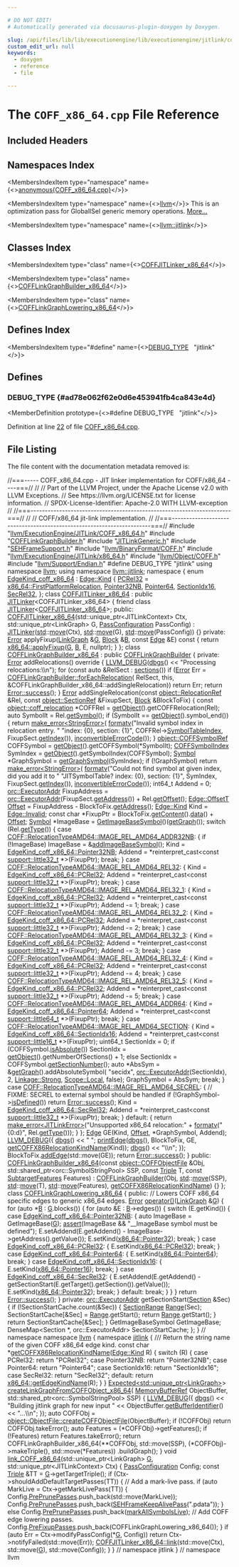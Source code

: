 ```yaml
---

# DO NOT EDIT!
# Automatically generated via docusaurus-plugin-doxygen by Doxygen.

slug: /api/files/lib/lib/executionengine/lib/executionengine/jitlink/coff-x86-64-cpp
custom_edit_url: null
keywords:
  - doxygen
  - reference
  - file

---
```





# The `COFF_x86_64.cpp` File Reference

<DoxygenPage pluginConfig={pluginConfig}>



## Included Headers

<IncludesList>
<IncludesListItem
  filePath="llvm/ExecutionEngine/JITLink/COFF_x86_64.h"
  permalink="/docs/api/files/include/include/llvm/include/llvm/executionengine/include/llvm/executionengine/jitlink/coff-x86-64-h"
  isLocal="true" />
<IncludesListItem
  filePath="COFFLinkGraphBuilder.h"
  permalink="/docs/api/files/lib/lib/executionengine/lib/executionengine/jitlink/cofflinkgraphbuilder-h"
  isLocal="true" />
<IncludesListItem
  filePath="JITLinkGeneric.h"
  permalink="/docs/api/files/lib/lib/executionengine/lib/executionengine/jitlink/jitlinkgeneric-h"
  isLocal="true" />
<IncludesListItem
  filePath="SEHFrameSupport.h"
  permalink="/docs/api/files/lib/lib/executionengine/lib/executionengine/jitlink/sehframesupport-h"
  isLocal="true" />
<IncludesListItem
  filePath="llvm/BinaryFormat/COFF.h"
  permalink="/docs/api/files/include/include/llvm/include/llvm/binaryformat/coff-h"
  isLocal="true" />
<IncludesListItem
  filePath="llvm/ExecutionEngine/JITLink/x86_64.h"
  permalink="/docs/api/files/include/include/llvm/include/llvm/executionengine/include/llvm/executionengine/jitlink/x86-64-h"
  isLocal="true" />
<IncludesListItem
  filePath="llvm/Object/COFF.h"
  permalink="/docs/api/files/include/include/llvm/include/llvm/object/coff-h"
  isLocal="true" />
<IncludesListItem
  filePath="llvm/Support/Endian.h"
  permalink="/docs/api/files/include/include/llvm/include/llvm/support/endian-h"
  isLocal="true" />
</IncludesList>

## Namespaces Index

<MembersIndex>

<MembersIndexItem
  type="namespace"
  name={<><a href="/docs/api/namespaces/anonymous-coff-x86-64-cpp-">anonymous&#123;COFF_x86_64.cpp&#125;</a></>}>
</MembersIndexItem>

<MembersIndexItem
  type="namespace"
  name={<><a href="/docs/api/namespaces/llvm">llvm</a></>}>
This is an optimization pass for GlobalISel generic memory operations. <a href="/docs/api/namespaces/llvm/#details">More...</a>
</MembersIndexItem>

<MembersIndexItem
  type="namespace"
  name={<><a href="/docs/api/namespaces/llvm/jitlink">llvm::jitlink</a></>}>
</MembersIndexItem>

</MembersIndex>

## Classes Index

<MembersIndex>

<MembersIndexItem
  type="class"
  name={<><a href="/docs/api/classes/anonymous-namespace-coff-x86-64-cpp-/coffjitlinker-x86-64">COFFJITLinker_x86_64</a></>}>
</MembersIndexItem>

<MembersIndexItem
  type="class"
  name={<><a href="/docs/api/classes/anonymous-namespace-coff-x86-64-cpp-/cofflinkgraphbuilder-x86-64">COFFLinkGraphBuilder_x86_64</a></>}>
</MembersIndexItem>

<MembersIndexItem
  type="class"
  name={<><a href="/docs/api/classes/anonymous-namespace-coff-x86-64-cpp-/cofflinkgraphlowering-x86-64">COFFLinkGraphLowering_x86_64</a></>}>
</MembersIndexItem>

</MembersIndex>

## Defines Index

<MembersIndex>

<MembersIndexItem
  type="#define"
  name={<><a href="#ad78e062f62e0d6e453941fb4ca843e4d">DEBUG&#95;TYPE</a>&nbsp;&nbsp;&nbsp;&quot;jitlink&quot;</>}>
</MembersIndexItem>

</MembersIndex>


<SectionDefinition>

## Defines

### DEBUG&#95;TYPE {#ad78e062f62e0d6e453941fb4ca843e4d}

<MemberDefinition
  prototype={<>#define DEBUG&#95;TYPE&nbsp;&nbsp;&nbsp;&quot;jitlink&quot;</>}>

Definition at line <a href="#l00022">22</a> of file <a href="/docs/api/files/lib/lib/executionengine/lib/executionengine/jitlink/coff-x86-64-cpp">COFF&#95;x86&#95;64.cpp</a>.
</MemberDefinition>

</SectionDefinition>

## File Listing

The file content with the documentation metadata removed is:

<ProgramListing>

<Link id="l00001" /><CodeLine lineNumber="1" lineLink="/docs/api/classes/anonymous-namespace-coff-x86-64-cpp-/coffjitlinker-x86-64/#a73a0adb0daac945ef603d26da6246c68"><span class="doxyHighlightComment">//===----- COFF&#95;x86&#95;64.cpp - JIT linker implementation for COFF/x86&#95;64 ----===//</span></CodeLine>
<Link id="l00002" /><CodeLine lineNumber="2"><span class="doxyHighlightComment">//</span></CodeLine>
<Link id="l00003" /><CodeLine lineNumber="3"><span class="doxyHighlightComment">// Part of the LLVM Project, under the Apache License v2.0 with LLVM Exceptions.</span></CodeLine>
<Link id="l00004" /><CodeLine lineNumber="4"><span class="doxyHighlightComment">// See https://llvm.org/LICENSE.txt for license information.</span></CodeLine>
<Link id="l00005" /><CodeLine lineNumber="5"><span class="doxyHighlightComment">// SPDX-License-Identifier: Apache-2.0 WITH LLVM-exception</span></CodeLine>
<Link id="l00006" /><CodeLine lineNumber="6"><span class="doxyHighlightComment">//</span></CodeLine>
<Link id="l00007" /><CodeLine lineNumber="7"><span class="doxyHighlightComment">//===----------------------------------------------------------------------===//</span></CodeLine>
<Link id="l00008" /><CodeLine lineNumber="8"><span class="doxyHighlightComment">//</span></CodeLine>
<Link id="l00009" /><CodeLine lineNumber="9"><span class="doxyHighlightComment">// COFF/x86&#95;64 jit-link implementation.</span></CodeLine>
<Link id="l00010" /><CodeLine lineNumber="10"><span class="doxyHighlightComment">//</span></CodeLine>
<Link id="l00011" /><CodeLine lineNumber="11"><span class="doxyHighlightComment">//===----------------------------------------------------------------------===//</span></CodeLine>
<Link id="l00012" /><CodeLine lineNumber="12"></CodeLine>
<Link id="l00013" /><CodeLine lineNumber="13"><span class="doxyHighlightPreprocessor">#include &quot;<a href="/docs/api/files/include/include/llvm/include/llvm/executionengine/include/llvm/executionengine/jitlink/coff-x86-64-h">llvm/ExecutionEngine/JITLink/COFF&#95;x86&#95;64.h</a>&quot;</span></CodeLine>
<Link id="l00014" /><CodeLine lineNumber="14"><span class="doxyHighlightPreprocessor">#include &quot;<a href="/docs/api/files/lib/lib/executionengine/lib/executionengine/jitlink/cofflinkgraphbuilder-h">COFFLinkGraphBuilder.h</a>&quot;</span></CodeLine>
<Link id="l00015" /><CodeLine lineNumber="15"><span class="doxyHighlightPreprocessor">#include &quot;<a href="/docs/api/files/lib/lib/executionengine/lib/executionengine/jitlink/jitlinkgeneric-h">JITLinkGeneric.h</a>&quot;</span></CodeLine>
<Link id="l00016" /><CodeLine lineNumber="16"><span class="doxyHighlightPreprocessor">#include &quot;<a href="/docs/api/files/lib/lib/executionengine/lib/executionengine/jitlink/sehframesupport-h">SEHFrameSupport.h</a>&quot;</span></CodeLine>
<Link id="l00017" /><CodeLine lineNumber="17"><span class="doxyHighlightPreprocessor">#include &quot;<a href="/docs/api/files/include/include/llvm/include/llvm/binaryformat/coff-h">llvm/BinaryFormat/COFF.h</a>&quot;</span></CodeLine>
<Link id="l00018" /><CodeLine lineNumber="18"><span class="doxyHighlightPreprocessor">#include &quot;<a href="/docs/api/files/include/include/llvm/include/llvm/executionengine/include/llvm/executionengine/jitlink/x86-64-h">llvm/ExecutionEngine/JITLink/x86&#95;64.h</a>&quot;</span></CodeLine>
<Link id="l00019" /><CodeLine lineNumber="19"><span class="doxyHighlightPreprocessor">#include &quot;<a href="/docs/api/files/include/include/llvm/include/llvm/object/coff-h">llvm/Object/COFF.h</a>&quot;</span></CodeLine>
<Link id="l00020" /><CodeLine lineNumber="20"><span class="doxyHighlightPreprocessor">#include &quot;<a href="/docs/api/files/include/include/llvm/include/llvm/support/endian-h">llvm/Support/Endian.h</a>&quot;</span></CodeLine>
<Link id="l00021" /><CodeLine lineNumber="21"></CodeLine>
<Link id="l00022" /><CodeLine lineNumber="22" lineLink="#ad78e062f62e0d6e453941fb4ca843e4d"><span class="doxyHighlightPreprocessor">#define DEBUG&#95;TYPE &quot;jitlink&quot;</span></CodeLine>
<Link id="l00023" /><CodeLine lineNumber="23"></CodeLine>
<Link id="l00024" /><CodeLine lineNumber="24"><span class="doxyHighlightKeyword">using namespace </span><span class="doxyHighlight"><a href="/docs/api/namespaces/llvm">llvm</a>;</span></CodeLine>
<Link id="l00025" /><CodeLine lineNumber="25"><span class="doxyHighlightKeyword">using namespace </span><span class="doxyHighlight"><a href="/docs/api/namespaces/llvm/jitlink">llvm::jitlink</a>;</span></CodeLine>
<Link id="l00026" /><CodeLine lineNumber="26"></CodeLine>
<Link id="l00027" /><CodeLine lineNumber="27" lineLink="/docs/api/namespaces/anonymous-coff-x86-64-cpp-"><span class="doxyHighlightKeyword">namespace </span><span class="doxyHighlight">&#123;</span></CodeLine>
<Link id="l00028" /><CodeLine lineNumber="28"></CodeLine>
<Link id="l00029" /><CodeLine lineNumber="29" lineLink="/docs/api/namespaces/anonymous-coff-x86-64-cpp-/#a016c26c55bffa3e279cdd6186de666ae"><span class="doxyHighlightKeyword">enum</span><span class="doxyHighlight"> <a href="/docs/api/namespaces/anonymous-coff-x86-64-cpp-/#a016c26c55bffa3e279cdd6186de666ae">EdgeKind&#95;coff&#95;x86&#95;64</a> : <a href="/docs/api/classes/llvm/jitlink/edge/#af18145da213e6c4033b368d657e80baa">Edge::Kind</a> &#123;</span></CodeLine>
<Link id="l00030" /><CodeLine lineNumber="30" lineLink="/docs/api/namespaces/anonymous-coff-x86-64-cpp-/#a016c26c55bffa3e279cdd6186de666aeaab29b4db50e2f232e346ac5ec2d16cd1"><span class="doxyHighlight">  <a href="/docs/api/namespaces/anonymous-coff-x86-64-cpp-/#a016c26c55bffa3e279cdd6186de666aeaab29b4db50e2f232e346ac5ec2d16cd1">PCRel32</a> = <a href="/docs/api/namespaces/llvm/jitlink/x86-64/#aebb5822f6bda55afbca20f322d73a2a1add715d49e2474eaf459ccdfa6cc7e9f8">x86&#95;64::FirstPlatformRelocation</a>,</span></CodeLine>
<Link id="l00031" /><CodeLine lineNumber="31" lineLink="/docs/api/namespaces/anonymous-coff-x86-64-cpp-/#a016c26c55bffa3e279cdd6186de666aea5240801095e25e9bcd4110ec9398ef28"><span class="doxyHighlight">  <a href="/docs/api/namespaces/anonymous-coff-x86-64-cpp-/#a016c26c55bffa3e279cdd6186de666aea5240801095e25e9bcd4110ec9398ef28">Pointer32NB</a>,</span></CodeLine>
<Link id="l00032" /><CodeLine lineNumber="32" lineLink="/docs/api/namespaces/anonymous-coff-x86-64-cpp-/#a016c26c55bffa3e279cdd6186de666aea201433a0059c2d563b95c13b80825fd1"><span class="doxyHighlight">  <a href="/docs/api/namespaces/anonymous-coff-x86-64-cpp-/#a016c26c55bffa3e279cdd6186de666aea201433a0059c2d563b95c13b80825fd1">Pointer64</a>,</span></CodeLine>
<Link id="l00033" /><CodeLine lineNumber="33" lineLink="/docs/api/namespaces/anonymous-coff-x86-64-cpp-/#a016c26c55bffa3e279cdd6186de666aea09a39ab6dbcb675da9cd177c7aa400cf"><span class="doxyHighlight">  <a href="/docs/api/namespaces/anonymous-coff-x86-64-cpp-/#a016c26c55bffa3e279cdd6186de666aea09a39ab6dbcb675da9cd177c7aa400cf">SectionIdx16</a>,</span></CodeLine>
<Link id="l00034" /><CodeLine lineNumber="34" lineLink="/docs/api/namespaces/anonymous-coff-x86-64-cpp-/#a016c26c55bffa3e279cdd6186de666aea336ad9a10983e848ad5fdd665a267b3b"><span class="doxyHighlight">  <a href="/docs/api/namespaces/anonymous-coff-x86-64-cpp-/#a016c26c55bffa3e279cdd6186de666aea336ad9a10983e848ad5fdd665a267b3b">SecRel32</a>,</span></CodeLine>
<Link id="l00035" /><CodeLine lineNumber="35"><span class="doxyHighlight">&#125;;</span></CodeLine>
<Link id="l00036" /><CodeLine lineNumber="36"></CodeLine>
<Link id="l00037" /><CodeLine lineNumber="37" lineLink="/docs/api/classes/anonymous-namespace-coff-x86-64-cpp-/coffjitlinker-x86-64"><span class="doxyHighlightKeyword">class </span><span class="doxyHighlight"><a href="/docs/api/classes/anonymous-namespace-coff-x86-64-cpp-/coffjitlinker-x86-64/#a071d5ac42263dc163534391f79d68093">COFFJITLinker&#95;x86&#95;64</a> : </span><span class="doxyHighlightKeyword">public</span><span class="doxyHighlight"> <a href="/docs/api/classes/llvm/jitlink/jitlinker">JITLinker</a>&lt;COFFJITLinker&#95;x86&#95;64&gt; &#123;</span></CodeLine>
<Link id="l00038" /><CodeLine lineNumber="38"><span class="doxyHighlight">  </span><span class="doxyHighlightKeyword">friend</span><span class="doxyHighlight"> </span><span class="doxyHighlightKeyword">class </span><span class="doxyHighlight"><a href="/docs/api/classes/llvm/jitlink/jitlinker">JITLinker</a>&lt;<a href="/docs/api/classes/anonymous-namespace-coff-x86-64-cpp-/coffjitlinker-x86-64/#a071d5ac42263dc163534391f79d68093">COFFJITLinker&#95;x86&#95;64</a>&gt;;</span></CodeLine>
<Link id="l00039" /><CodeLine lineNumber="39"></CodeLine>
<Link id="l00040" /><CodeLine lineNumber="40"><span class="doxyHighlightKeyword">public</span><span class="doxyHighlight">:</span></CodeLine>
<Link id="l00041" /><CodeLine lineNumber="41" lineLink="/docs/api/classes/anonymous-namespace-coff-x86-64-cpp-/coffjitlinker-x86-64/#a071d5ac42263dc163534391f79d68093"><span class="doxyHighlight">  <a href="/docs/api/classes/anonymous-namespace-coff-x86-64-cpp-/coffjitlinker-x86-64/#a071d5ac42263dc163534391f79d68093">COFFJITLinker&#95;x86&#95;64</a>(std::unique&#95;ptr&lt;JITLinkContext&gt; Ctx,</span></CodeLine>
<Link id="l00042" /><CodeLine lineNumber="42"><span class="doxyHighlight">                       std::unique&#95;ptr&lt;LinkGraph&gt; G,</span></CodeLine>
<Link id="l00043" /><CodeLine lineNumber="43"><span class="doxyHighlight">                       <a href="/docs/api/structs/llvm/jitlink/passconfiguration">PassConfiguration</a> PassConfig)</span></CodeLine>
<Link id="l00044" /><CodeLine lineNumber="44"><span class="doxyHighlight">      : <a href="/docs/api/classes/llvm/jitlink/jitlinker">JITLinker</a>(<a href="/docs/api/namespaces/std">std</a>::<a href="/docs/api/namespaces/llvm/#abfc9c7ecf70f66901e439f7c04ef3dbb">move</a>(Ctx), <a href="/docs/api/namespaces/std">std</a>::<a href="/docs/api/namespaces/llvm/#abfc9c7ecf70f66901e439f7c04ef3dbb">move</a>(G), <a href="/docs/api/namespaces/std">std</a>::<a href="/docs/api/namespaces/llvm/#abfc9c7ecf70f66901e439f7c04ef3dbb">move</a>(PassConfig)) &#123;&#125;</span></CodeLine>
<Link id="l00045" /><CodeLine lineNumber="45"></CodeLine>
<Link id="l00046" /><CodeLine lineNumber="46"><span class="doxyHighlightKeyword">private</span><span class="doxyHighlight">:</span></CodeLine>
<Link id="l00047" /><CodeLine lineNumber="47"><span class="doxyHighlight">  <a href="/docs/api/classes/llvm/error">Error</a> applyFixup(<a href="/docs/api/classes/llvm/jitlink/linkgraph">LinkGraph</a> &amp;<a href="/docs/api/files/lib/lib/support/md5-cpp/#ad96b7cf3182ce2ba85e5a7a93b12c441">G</a>, <a href="/docs/api/classes/llvm/jitlink/block">Block</a> &amp;<a href="/docs/api/files/lib/lib/ir/builtingcs-cpp/#ae76959fe811ba090de4cba69ac00f1da">B</a>, </span><span class="doxyHighlightKeyword">const</span><span class="doxyHighlight"> <a href="/docs/api/classes/llvm/jitlink/edge">Edge</a> &amp;E)</span><span class="doxyHighlightKeyword"> const </span><span class="doxyHighlight">&#123;</span></CodeLine>
<Link id="l00048" /><CodeLine lineNumber="48"><span class="doxyHighlight">    </span><span class="doxyHighlightKeywordFlow">return</span><span class="doxyHighlight"> <a href="/docs/api/namespaces/llvm/jitlink/x86-64/#a4640b55f4a0124796c017fc725e87add">x86&#95;64::applyFixup</a>(<a href="/docs/api/files/lib/lib/support/md5-cpp/#ad96b7cf3182ce2ba85e5a7a93b12c441">G</a>, <a href="/docs/api/files/lib/lib/ir/builtingcs-cpp/#ae76959fe811ba090de4cba69ac00f1da">B</a>, E, </span><span class="doxyHighlightKeyword">nullptr</span><span class="doxyHighlight">);</span></CodeLine>
<Link id="l00049" /><CodeLine lineNumber="49"><span class="doxyHighlight">  &#125;</span></CodeLine>
<Link id="l00050" /><CodeLine lineNumber="50"><span class="doxyHighlight">&#125;;</span></CodeLine>
<Link id="l00051" /><CodeLine lineNumber="51"></CodeLine>
<Link id="l00052" /><CodeLine lineNumber="52" lineLink="/docs/api/classes/anonymous-namespace-coff-x86-64-cpp-/cofflinkgraphbuilder-x86-64"><span class="doxyHighlightKeyword">class </span><span class="doxyHighlight"><a href="/docs/api/classes/anonymous-namespace-coff-x86-64-cpp-/cofflinkgraphbuilder-x86-64/#a90c58eb22e11ace30ea79b777d63421a">COFFLinkGraphBuilder&#95;x86&#95;64</a> : </span><span class="doxyHighlightKeyword">public</span><span class="doxyHighlight"> <a href="/docs/api/classes/llvm/jitlink/cofflinkgraphbuilder/#a3c4e6908d0d41cb16745c66539eb86ea">COFFLinkGraphBuilder</a> &#123;</span></CodeLine>
<Link id="l00053" /><CodeLine lineNumber="53"><span class="doxyHighlightKeyword">private</span><span class="doxyHighlight">:</span></CodeLine>
<Link id="l00054" /><CodeLine lineNumber="54"><span class="doxyHighlight">  <a href="/docs/api/classes/llvm/error">Error</a> addRelocations()</span><span class="doxyHighlightKeyword"> override </span><span class="doxyHighlight">&#123;</span></CodeLine>
<Link id="l00055" /><CodeLine lineNumber="55"><span class="doxyHighlight">    <a href="/docs/api/files/include/include/llvm/include/llvm/support/debug-h/#a196897517069dda1bdb549e24468f7d7">LLVM&#95;DEBUG</a>(<a href="/docs/api/namespaces/llvm/#a7c46c742c31be54870e2038048e6b391">dbgs</a>() &lt;&lt; </span><span class="doxyHighlightStringLiteral">&quot;Processing relocations:\\n&quot;</span><span class="doxyHighlight">);</span></CodeLine>
<Link id="l00056" /><CodeLine lineNumber="56"></CodeLine>
<Link id="l00057" /><CodeLine lineNumber="57"><span class="doxyHighlight">    </span><span class="doxyHighlightKeywordFlow">for</span><span class="doxyHighlight"> (</span><span class="doxyHighlightKeyword">const</span><span class="doxyHighlight"> </span><span class="doxyHighlightKeyword">auto</span><span class="doxyHighlight"> &amp;RelSect : <a href="/docs/api/files/lib/lib/codegen/basicblocksections-cpp/#ad9bfff4f6c093ce614da964288d832c9">sections</a>())</span></CodeLine>
<Link id="l00058" /><CodeLine lineNumber="58"><span class="doxyHighlight">      </span><span class="doxyHighlightKeywordFlow">if</span><span class="doxyHighlight"> (<a href="/docs/api/classes/llvm/error">Error</a> Err = <a href="/docs/api/classes/llvm/jitlink/cofflinkgraphbuilder/#a1408ab8cac30c08491c126a28e803a04">COFFLinkGraphBuilder::forEachRelocation</a>(</span></CodeLine>
<Link id="l00059" /><CodeLine lineNumber="59"><span class="doxyHighlight">              RelSect, </span><span class="doxyHighlightKeyword">this</span><span class="doxyHighlight">, &amp;COFFLinkGraphBuilder&#95;x86&#95;64::addSingleRelocation))</span></CodeLine>
<Link id="l00060" /><CodeLine lineNumber="60"><span class="doxyHighlight">        </span><span class="doxyHighlightKeywordFlow">return</span><span class="doxyHighlight"> Err;</span></CodeLine>
<Link id="l00061" /><CodeLine lineNumber="61"></CodeLine>
<Link id="l00062" /><CodeLine lineNumber="62"><span class="doxyHighlight">    </span><span class="doxyHighlightKeywordFlow">return</span><span class="doxyHighlight"> <a href="/docs/api/classes/llvm/error/#a4dfd0813c3d0e0a30439b5a3e9196b59">Error::success</a>();</span></CodeLine>
<Link id="l00063" /><CodeLine lineNumber="63"><span class="doxyHighlight">  &#125;</span></CodeLine>
<Link id="l00064" /><CodeLine lineNumber="64"></CodeLine>
<Link id="l00065" /><CodeLine lineNumber="65"><span class="doxyHighlight">  <a href="/docs/api/classes/llvm/error">Error</a> addSingleRelocation(</span><span class="doxyHighlightKeyword">const</span><span class="doxyHighlight"> <a href="/docs/api/classes/llvm/object/relocationref">object::RelocationRef</a> &amp;Rel,</span></CodeLine>
<Link id="l00066" /><CodeLine lineNumber="66"><span class="doxyHighlight">                            </span><span class="doxyHighlightKeyword">const</span><span class="doxyHighlight"> <a href="/docs/api/classes/llvm/object/sectionref">object::SectionRef</a> &amp;FixupSect,</span></CodeLine>
<Link id="l00067" /><CodeLine lineNumber="67"><span class="doxyHighlight">                            <a href="/docs/api/classes/llvm/jitlink/block">Block</a> &amp;BlockToFix) &#123;</span></CodeLine>
<Link id="l00068" /><CodeLine lineNumber="68"><span class="doxyHighlight">    </span><span class="doxyHighlightKeyword">const</span><span class="doxyHighlight"> <a href="/docs/api/structs/llvm/object/coff-relocation">object::coff&#95;relocation</a> &#42;COFFRel = <a href="/docs/api/files/lib/lib/object/coffobjectfile-cpp/#a270d895418a237eac4aacc08cf0db5b2">getObject</a>().getCOFFRelocation(Rel);</span></CodeLine>
<Link id="l00069" /><CodeLine lineNumber="69"><span class="doxyHighlight">    </span><span class="doxyHighlightKeyword">auto</span><span class="doxyHighlight"> SymbolIt = Rel.<a href="/docs/api/classes/llvm/object/relocationref/#a83bcab1a4f6a9aec56d6a40487f82a5e">getSymbol</a>();</span></CodeLine>
<Link id="l00070" /><CodeLine lineNumber="70"><span class="doxyHighlight">    </span><span class="doxyHighlightKeywordFlow">if</span><span class="doxyHighlight"> (SymbolIt == <a href="/docs/api/files/lib/lib/object/coffobjectfile-cpp/#a270d895418a237eac4aacc08cf0db5b2">getObject</a>().symbol&#95;end()) &#123;</span></CodeLine>
<Link id="l00071" /><CodeLine lineNumber="71"><span class="doxyHighlight">      </span><span class="doxyHighlightKeywordFlow">return</span><span class="doxyHighlight"> <a href="/docs/api/namespaces/llvm/#a9999bd897fc8a1648bd69b36fee2d357">make&#95;error&lt;StringError&gt;</a>(</span></CodeLine>
<Link id="l00072" /><CodeLine lineNumber="72"><span class="doxyHighlight">          <a href="/docs/api/namespaces/llvm/#a653cce37b80c03eebe7a00520a8eabb6">formatv</a>(</span><span class="doxyHighlightStringLiteral">&quot;Invalid symbol index in relocation entry. &quot;</span></CodeLine>
<Link id="l00073" /><CodeLine lineNumber="73"><span class="doxyHighlight">                  </span><span class="doxyHighlightStringLiteral">&quot;index: &#123;0&#125;, section: &#123;1&#125;&quot;</span><span class="doxyHighlight">,</span></CodeLine>
<Link id="l00074" /><CodeLine lineNumber="74"><span class="doxyHighlight">                  COFFRel-&gt;<a href="/docs/api/structs/llvm/object/coff-relocation/#a8800b88b0d9aa71682a507ac494b027e">SymbolTableIndex</a>, FixupSect.<a href="/docs/api/classes/llvm/object/sectionref/#a1683493667fa7e44083fe1258a1dcb10">getIndex</a>()),</span></CodeLine>
<Link id="l00075" /><CodeLine lineNumber="75"><span class="doxyHighlight">          <a href="/docs/api/namespaces/llvm/#a2b43c21951d0948b34bcf7019949032d">inconvertibleErrorCode</a>());</span></CodeLine>
<Link id="l00076" /><CodeLine lineNumber="76"><span class="doxyHighlight">    &#125;</span></CodeLine>
<Link id="l00077" /><CodeLine lineNumber="77"></CodeLine>
<Link id="l00078" /><CodeLine lineNumber="78"><span class="doxyHighlight">    <a href="/docs/api/classes/llvm/object/coffsymbolref">object::COFFSymbolRef</a> COFFSymbol = <a href="/docs/api/files/lib/lib/object/coffobjectfile-cpp/#a270d895418a237eac4aacc08cf0db5b2">getObject</a>().getCOFFSymbol(&#42;SymbolIt);</span></CodeLine>
<Link id="l00079" /><CodeLine lineNumber="79"><span class="doxyHighlight">    <a href="/docs/api/classes/llvm/jitlink/cofflinkgraphbuilder/#a21eda8b856a01125e5d5bb7c226c18e4">COFFSymbolIndex</a> SymIndex = <a href="/docs/api/files/lib/lib/object/coffobjectfile-cpp/#a270d895418a237eac4aacc08cf0db5b2">getObject</a>().getSymbolIndex(COFFSymbol);</span></CodeLine>
<Link id="l00080" /><CodeLine lineNumber="80"></CodeLine>
<Link id="l00081" /><CodeLine lineNumber="81"><span class="doxyHighlight">    <a href="/docs/api/classes/llvm/jitlink/symbol">Symbol</a> &#42;GraphSymbol = <a href="/docs/api/classes/llvm/jitlink/cofflinkgraphbuilder/#a22b714f69883917f69ebfbd93e66dc6d">getGraphSymbol</a>(SymIndex);</span></CodeLine>
<Link id="l00082" /><CodeLine lineNumber="82"><span class="doxyHighlight">    </span><span class="doxyHighlightKeywordFlow">if</span><span class="doxyHighlight"> (!GraphSymbol)</span></CodeLine>
<Link id="l00083" /><CodeLine lineNumber="83"><span class="doxyHighlight">      </span><span class="doxyHighlightKeywordFlow">return</span><span class="doxyHighlight"> <a href="/docs/api/namespaces/llvm/#a9999bd897fc8a1648bd69b36fee2d357">make&#95;error&lt;StringError&gt;</a>(</span></CodeLine>
<Link id="l00084" /><CodeLine lineNumber="84"><span class="doxyHighlight">          <a href="/docs/api/namespaces/llvm/#a653cce37b80c03eebe7a00520a8eabb6">formatv</a>(</span><span class="doxyHighlightStringLiteral">&quot;Could not find symbol at given index, did you add it to &quot;</span></CodeLine>
<Link id="l00085" /><CodeLine lineNumber="85"><span class="doxyHighlight">                  </span><span class="doxyHighlightStringLiteral">&quot;JITSymbolTable? index: &#123;0&#125;, section: &#123;1&#125;&quot;</span><span class="doxyHighlight">,</span></CodeLine>
<Link id="l00086" /><CodeLine lineNumber="86"><span class="doxyHighlight">                  SymIndex, FixupSect.<a href="/docs/api/classes/llvm/object/sectionref/#a1683493667fa7e44083fe1258a1dcb10">getIndex</a>()),</span></CodeLine>
<Link id="l00087" /><CodeLine lineNumber="87"><span class="doxyHighlight">          <a href="/docs/api/namespaces/llvm/#a2b43c21951d0948b34bcf7019949032d">inconvertibleErrorCode</a>());</span></CodeLine>
<Link id="l00088" /><CodeLine lineNumber="88"></CodeLine>
<Link id="l00089" /><CodeLine lineNumber="89"><span class="doxyHighlight">    int64&#95;t Addend = 0;</span></CodeLine>
<Link id="l00090" /><CodeLine lineNumber="90"><span class="doxyHighlight">    <a href="/docs/api/classes/llvm/orc/executoraddr">orc::ExecutorAddr</a> FixupAddress =</span></CodeLine>
<Link id="l00091" /><CodeLine lineNumber="91"><span class="doxyHighlight">        <a href="/docs/api/classes/llvm/orc/executoraddr">orc::ExecutorAddr</a>(FixupSect.<a href="/docs/api/classes/llvm/object/sectionref/#a9a664da9a987e7bb5023e33705509df4">getAddress</a>()) + Rel.<a href="/docs/api/classes/llvm/object/relocationref/#a6aa71653bc8ee52493adf9343d9ac44d">getOffset</a>();</span></CodeLine>
<Link id="l00092" /><CodeLine lineNumber="92"><span class="doxyHighlight">    <a href="/docs/api/classes/llvm/jitlink/edge/#a99b24e01e70f80708a8367e18915a4e5">Edge::OffsetT</a> <a href="/docs/api/namespaces/llvm/#a05f5b9a11bdcc5feba62899f95dcf878a3134224cba2545bc57954d3b072aebb4">Offset</a> = FixupAddress - BlockToFix.<a href="/docs/api/classes/llvm/jitlink/addressable/#a47c2af5c103d659fc139098774dccb04">getAddress</a>();</span></CodeLine>
<Link id="l00093" /><CodeLine lineNumber="93"></CodeLine>
<Link id="l00094" /><CodeLine lineNumber="94"><span class="doxyHighlight">    <a href="/docs/api/classes/llvm/jitlink/edge/#af18145da213e6c4033b368d657e80baa">Edge::Kind</a> Kind = <a href="/docs/api/classes/llvm/jitlink/edge/#aa21629cef4aed37ffc47ef8681c46a99a5ac566a913119de4e29b016756ce6e9f">Edge::Invalid</a>;</span></CodeLine>
<Link id="l00095" /><CodeLine lineNumber="95"><span class="doxyHighlight">    </span><span class="doxyHighlightKeyword">const</span><span class="doxyHighlight"> </span><span class="doxyHighlightKeywordType">char</span><span class="doxyHighlight"> &#42;FixupPtr = BlockToFix.<a href="/docs/api/classes/llvm/jitlink/block/#a4e670b08f3b3affac8a6916a2fc04b23">getContent</a>().<a href="/docs/api/classes/llvm/arrayref/#adb9cab4abca6bf2855c882dcf79fb1cb">data</a>() + <a href="/docs/api/namespaces/llvm/#a05f5b9a11bdcc5feba62899f95dcf878a3134224cba2545bc57954d3b072aebb4">Offset</a>;</span></CodeLine>
<Link id="l00096" /><CodeLine lineNumber="96"><span class="doxyHighlight">    <a href="/docs/api/classes/llvm/jitlink/symbol">Symbol</a> &#42;ImageBase = <a href="/docs/api/classes/llvm/jitlink/getimagebasesymbol">GetImageBaseSymbol</a>()(<a href="/docs/api/classes/llvm/jitlink/cofflinkgraphbuilder/#ac413fa55cc59eb982c976ea0fadc13e7">getGraph</a>());</span></CodeLine>
<Link id="l00097" /><CodeLine lineNumber="97"></CodeLine>
<Link id="l00098" /><CodeLine lineNumber="98"><span class="doxyHighlight">    </span><span class="doxyHighlightKeywordFlow">switch</span><span class="doxyHighlight"> (Rel.<a href="/docs/api/classes/llvm/object/relocationref/#a3a14c842fb698c94611978d94b7cf166">getType</a>()) &#123;</span></CodeLine>
<Link id="l00099" /><CodeLine lineNumber="99"><span class="doxyHighlight">    </span><span class="doxyHighlightKeywordFlow">case</span><span class="doxyHighlight"> <a href="/docs/api/namespaces/llvm/coff/#a7d8b48e10ac507c952d8d53a1ed68125a69bb08ed3be752cf59e3f3c920551467">COFF::RelocationTypeAMD64::IMAGE&#95;REL&#95;AMD64&#95;ADDR32NB</a>: &#123;</span></CodeLine>
<Link id="l00100" /><CodeLine lineNumber="100"><span class="doxyHighlight">      </span><span class="doxyHighlightKeywordFlow">if</span><span class="doxyHighlight"> (!ImageBase)</span></CodeLine>
<Link id="l00101" /><CodeLine lineNumber="101"><span class="doxyHighlight">        ImageBase = &amp;<a href="/docs/api/classes/llvm/jitlink/cofflinkgraphbuilder/#aeab440ede1331d38fac1426b6fdb050e">addImageBaseSymbol</a>();</span></CodeLine>
<Link id="l00102" /><CodeLine lineNumber="102"><span class="doxyHighlight">      Kind = <a href="/docs/api/namespaces/anonymous-coff-x86-64-cpp-/#a016c26c55bffa3e279cdd6186de666aea5240801095e25e9bcd4110ec9398ef28">EdgeKind&#95;coff&#95;x86&#95;64::Pointer32NB</a>;</span></CodeLine>
<Link id="l00103" /><CodeLine lineNumber="103"><span class="doxyHighlight">      Addend = &#42;</span><span class="doxyHighlightKeyword">reinterpret&#95;cast&lt;</span><span class="doxyHighlightKeyword">const </span><span class="doxyHighlight"><a href="/docs/api/namespaces/llvm/support/#a6e7b1b4608b407109ab27d3404c262cf">support::little32&#95;t</a> &#42;</span><span class="doxyHighlightKeyword">&gt;</span><span class="doxyHighlight">(FixupPtr);</span></CodeLine>
<Link id="l00104" /><CodeLine lineNumber="104"><span class="doxyHighlight">      </span><span class="doxyHighlightKeywordFlow">break</span><span class="doxyHighlight">;</span></CodeLine>
<Link id="l00105" /><CodeLine lineNumber="105"><span class="doxyHighlight">    &#125;</span></CodeLine>
<Link id="l00106" /><CodeLine lineNumber="106"><span class="doxyHighlight">    </span><span class="doxyHighlightKeywordFlow">case</span><span class="doxyHighlight"> <a href="/docs/api/namespaces/llvm/coff/#a7d8b48e10ac507c952d8d53a1ed68125a1376dddaf4ade08fe5429571a06c6249">COFF::RelocationTypeAMD64::IMAGE&#95;REL&#95;AMD64&#95;REL32</a>: &#123;</span></CodeLine>
<Link id="l00107" /><CodeLine lineNumber="107"><span class="doxyHighlight">      Kind = <a href="/docs/api/namespaces/anonymous-coff-x86-64-cpp-/#a016c26c55bffa3e279cdd6186de666aeaab29b4db50e2f232e346ac5ec2d16cd1">EdgeKind&#95;coff&#95;x86&#95;64::PCRel32</a>;</span></CodeLine>
<Link id="l00108" /><CodeLine lineNumber="108"><span class="doxyHighlight">      Addend = &#42;</span><span class="doxyHighlightKeyword">reinterpret&#95;cast&lt;</span><span class="doxyHighlightKeyword">const </span><span class="doxyHighlight"><a href="/docs/api/namespaces/llvm/support/#a6e7b1b4608b407109ab27d3404c262cf">support::little32&#95;t</a> &#42;</span><span class="doxyHighlightKeyword">&gt;</span><span class="doxyHighlight">(FixupPtr);</span></CodeLine>
<Link id="l00109" /><CodeLine lineNumber="109"><span class="doxyHighlight">      </span><span class="doxyHighlightKeywordFlow">break</span><span class="doxyHighlight">;</span></CodeLine>
<Link id="l00110" /><CodeLine lineNumber="110"><span class="doxyHighlight">    &#125;</span></CodeLine>
<Link id="l00111" /><CodeLine lineNumber="111"><span class="doxyHighlight">    </span><span class="doxyHighlightKeywordFlow">case</span><span class="doxyHighlight"> <a href="/docs/api/namespaces/llvm/coff/#a7d8b48e10ac507c952d8d53a1ed68125aca1da2d557f44c860c7609839a47a97e">COFF::RelocationTypeAMD64::IMAGE&#95;REL&#95;AMD64&#95;REL32&#95;1</a>: &#123;</span></CodeLine>
<Link id="l00112" /><CodeLine lineNumber="112"><span class="doxyHighlight">      Kind = <a href="/docs/api/namespaces/anonymous-coff-x86-64-cpp-/#a016c26c55bffa3e279cdd6186de666aeaab29b4db50e2f232e346ac5ec2d16cd1">EdgeKind&#95;coff&#95;x86&#95;64::PCRel32</a>;</span></CodeLine>
<Link id="l00113" /><CodeLine lineNumber="113"><span class="doxyHighlight">      Addend = &#42;</span><span class="doxyHighlightKeyword">reinterpret&#95;cast&lt;</span><span class="doxyHighlightKeyword">const </span><span class="doxyHighlight"><a href="/docs/api/namespaces/llvm/support/#a6e7b1b4608b407109ab27d3404c262cf">support::little32&#95;t</a> &#42;</span><span class="doxyHighlightKeyword">&gt;</span><span class="doxyHighlight">(FixupPtr);</span></CodeLine>
<Link id="l00114" /><CodeLine lineNumber="114"><span class="doxyHighlight">      Addend -= 1;</span></CodeLine>
<Link id="l00115" /><CodeLine lineNumber="115"><span class="doxyHighlight">      </span><span class="doxyHighlightKeywordFlow">break</span><span class="doxyHighlight">;</span></CodeLine>
<Link id="l00116" /><CodeLine lineNumber="116"><span class="doxyHighlight">    &#125;</span></CodeLine>
<Link id="l00117" /><CodeLine lineNumber="117"><span class="doxyHighlight">    </span><span class="doxyHighlightKeywordFlow">case</span><span class="doxyHighlight"> <a href="/docs/api/namespaces/llvm/coff/#a7d8b48e10ac507c952d8d53a1ed68125a9ac180ba8529a9e86a2850d956e5ad12">COFF::RelocationTypeAMD64::IMAGE&#95;REL&#95;AMD64&#95;REL32&#95;2</a>: &#123;</span></CodeLine>
<Link id="l00118" /><CodeLine lineNumber="118"><span class="doxyHighlight">      Kind = <a href="/docs/api/namespaces/anonymous-coff-x86-64-cpp-/#a016c26c55bffa3e279cdd6186de666aeaab29b4db50e2f232e346ac5ec2d16cd1">EdgeKind&#95;coff&#95;x86&#95;64::PCRel32</a>;</span></CodeLine>
<Link id="l00119" /><CodeLine lineNumber="119"><span class="doxyHighlight">      Addend = &#42;</span><span class="doxyHighlightKeyword">reinterpret&#95;cast&lt;</span><span class="doxyHighlightKeyword">const </span><span class="doxyHighlight"><a href="/docs/api/namespaces/llvm/support/#a6e7b1b4608b407109ab27d3404c262cf">support::little32&#95;t</a> &#42;</span><span class="doxyHighlightKeyword">&gt;</span><span class="doxyHighlight">(FixupPtr);</span></CodeLine>
<Link id="l00120" /><CodeLine lineNumber="120"><span class="doxyHighlight">      Addend -= 2;</span></CodeLine>
<Link id="l00121" /><CodeLine lineNumber="121"><span class="doxyHighlight">      </span><span class="doxyHighlightKeywordFlow">break</span><span class="doxyHighlight">;</span></CodeLine>
<Link id="l00122" /><CodeLine lineNumber="122"><span class="doxyHighlight">    &#125;</span></CodeLine>
<Link id="l00123" /><CodeLine lineNumber="123"><span class="doxyHighlight">    </span><span class="doxyHighlightKeywordFlow">case</span><span class="doxyHighlight"> <a href="/docs/api/namespaces/llvm/coff/#a7d8b48e10ac507c952d8d53a1ed68125a671bee06fdca9e90b7216d5e0822ece4">COFF::RelocationTypeAMD64::IMAGE&#95;REL&#95;AMD64&#95;REL32&#95;3</a>: &#123;</span></CodeLine>
<Link id="l00124" /><CodeLine lineNumber="124"><span class="doxyHighlight">      Kind = <a href="/docs/api/namespaces/anonymous-coff-x86-64-cpp-/#a016c26c55bffa3e279cdd6186de666aeaab29b4db50e2f232e346ac5ec2d16cd1">EdgeKind&#95;coff&#95;x86&#95;64::PCRel32</a>;</span></CodeLine>
<Link id="l00125" /><CodeLine lineNumber="125"><span class="doxyHighlight">      Addend = &#42;</span><span class="doxyHighlightKeyword">reinterpret&#95;cast&lt;</span><span class="doxyHighlightKeyword">const </span><span class="doxyHighlight"><a href="/docs/api/namespaces/llvm/support/#a6e7b1b4608b407109ab27d3404c262cf">support::little32&#95;t</a> &#42;</span><span class="doxyHighlightKeyword">&gt;</span><span class="doxyHighlight">(FixupPtr);</span></CodeLine>
<Link id="l00126" /><CodeLine lineNumber="126"><span class="doxyHighlight">      Addend -= 3;</span></CodeLine>
<Link id="l00127" /><CodeLine lineNumber="127"><span class="doxyHighlight">      </span><span class="doxyHighlightKeywordFlow">break</span><span class="doxyHighlight">;</span></CodeLine>
<Link id="l00128" /><CodeLine lineNumber="128"><span class="doxyHighlight">    &#125;</span></CodeLine>
<Link id="l00129" /><CodeLine lineNumber="129"><span class="doxyHighlight">    </span><span class="doxyHighlightKeywordFlow">case</span><span class="doxyHighlight"> <a href="/docs/api/namespaces/llvm/coff/#a7d8b48e10ac507c952d8d53a1ed68125ae973c60725173244ac866440df4f5d44">COFF::RelocationTypeAMD64::IMAGE&#95;REL&#95;AMD64&#95;REL32&#95;4</a>: &#123;</span></CodeLine>
<Link id="l00130" /><CodeLine lineNumber="130"><span class="doxyHighlight">      Kind = <a href="/docs/api/namespaces/anonymous-coff-x86-64-cpp-/#a016c26c55bffa3e279cdd6186de666aeaab29b4db50e2f232e346ac5ec2d16cd1">EdgeKind&#95;coff&#95;x86&#95;64::PCRel32</a>;</span></CodeLine>
<Link id="l00131" /><CodeLine lineNumber="131"><span class="doxyHighlight">      Addend = &#42;</span><span class="doxyHighlightKeyword">reinterpret&#95;cast&lt;</span><span class="doxyHighlightKeyword">const </span><span class="doxyHighlight"><a href="/docs/api/namespaces/llvm/support/#a6e7b1b4608b407109ab27d3404c262cf">support::little32&#95;t</a> &#42;</span><span class="doxyHighlightKeyword">&gt;</span><span class="doxyHighlight">(FixupPtr);</span></CodeLine>
<Link id="l00132" /><CodeLine lineNumber="132"><span class="doxyHighlight">      Addend -= 4;</span></CodeLine>
<Link id="l00133" /><CodeLine lineNumber="133"><span class="doxyHighlight">      </span><span class="doxyHighlightKeywordFlow">break</span><span class="doxyHighlight">;</span></CodeLine>
<Link id="l00134" /><CodeLine lineNumber="134"><span class="doxyHighlight">    &#125;</span></CodeLine>
<Link id="l00135" /><CodeLine lineNumber="135"><span class="doxyHighlight">    </span><span class="doxyHighlightKeywordFlow">case</span><span class="doxyHighlight"> <a href="/docs/api/namespaces/llvm/coff/#a7d8b48e10ac507c952d8d53a1ed68125a2c2a5b946543d1843470ee2aa510e004">COFF::RelocationTypeAMD64::IMAGE&#95;REL&#95;AMD64&#95;REL32&#95;5</a>: &#123;</span></CodeLine>
<Link id="l00136" /><CodeLine lineNumber="136"><span class="doxyHighlight">      Kind = <a href="/docs/api/namespaces/anonymous-coff-x86-64-cpp-/#a016c26c55bffa3e279cdd6186de666aeaab29b4db50e2f232e346ac5ec2d16cd1">EdgeKind&#95;coff&#95;x86&#95;64::PCRel32</a>;</span></CodeLine>
<Link id="l00137" /><CodeLine lineNumber="137"><span class="doxyHighlight">      Addend = &#42;</span><span class="doxyHighlightKeyword">reinterpret&#95;cast&lt;</span><span class="doxyHighlightKeyword">const </span><span class="doxyHighlight"><a href="/docs/api/namespaces/llvm/support/#a6e7b1b4608b407109ab27d3404c262cf">support::little32&#95;t</a> &#42;</span><span class="doxyHighlightKeyword">&gt;</span><span class="doxyHighlight">(FixupPtr);</span></CodeLine>
<Link id="l00138" /><CodeLine lineNumber="138"><span class="doxyHighlight">      Addend -= 5;</span></CodeLine>
<Link id="l00139" /><CodeLine lineNumber="139"><span class="doxyHighlight">      </span><span class="doxyHighlightKeywordFlow">break</span><span class="doxyHighlight">;</span></CodeLine>
<Link id="l00140" /><CodeLine lineNumber="140"><span class="doxyHighlight">    &#125;</span></CodeLine>
<Link id="l00141" /><CodeLine lineNumber="141"><span class="doxyHighlight">    </span><span class="doxyHighlightKeywordFlow">case</span><span class="doxyHighlight"> <a href="/docs/api/namespaces/llvm/coff/#a7d8b48e10ac507c952d8d53a1ed68125a3519acbba55d10d0496e430296daa1fa">COFF::RelocationTypeAMD64::IMAGE&#95;REL&#95;AMD64&#95;ADDR64</a>: &#123;</span></CodeLine>
<Link id="l00142" /><CodeLine lineNumber="142"><span class="doxyHighlight">      Kind = <a href="/docs/api/namespaces/anonymous-coff-x86-64-cpp-/#a016c26c55bffa3e279cdd6186de666aea201433a0059c2d563b95c13b80825fd1">EdgeKind&#95;coff&#95;x86&#95;64::Pointer64</a>;</span></CodeLine>
<Link id="l00143" /><CodeLine lineNumber="143"><span class="doxyHighlight">      Addend = &#42;</span><span class="doxyHighlightKeyword">reinterpret&#95;cast&lt;</span><span class="doxyHighlightKeyword">const </span><span class="doxyHighlight"><a href="/docs/api/namespaces/llvm/support/#a95435956f92ae947334f9cef3a9e9f21">support::little64&#95;t</a> &#42;</span><span class="doxyHighlightKeyword">&gt;</span><span class="doxyHighlight">(FixupPtr);</span></CodeLine>
<Link id="l00144" /><CodeLine lineNumber="144"><span class="doxyHighlight">      </span><span class="doxyHighlightKeywordFlow">break</span><span class="doxyHighlight">;</span></CodeLine>
<Link id="l00145" /><CodeLine lineNumber="145"><span class="doxyHighlight">    &#125;</span></CodeLine>
<Link id="l00146" /><CodeLine lineNumber="146"><span class="doxyHighlight">    </span><span class="doxyHighlightKeywordFlow">case</span><span class="doxyHighlight"> <a href="/docs/api/namespaces/llvm/coff/#a7d8b48e10ac507c952d8d53a1ed68125a8f9e666d5d3e545df5cb40aa5a8fd08d">COFF::RelocationTypeAMD64::IMAGE&#95;REL&#95;AMD64&#95;SECTION</a>: &#123;</span></CodeLine>
<Link id="l00147" /><CodeLine lineNumber="147"><span class="doxyHighlight">      Kind = <a href="/docs/api/namespaces/anonymous-coff-x86-64-cpp-/#a016c26c55bffa3e279cdd6186de666aea09a39ab6dbcb675da9cd177c7aa400cf">EdgeKind&#95;coff&#95;x86&#95;64::SectionIdx16</a>;</span></CodeLine>
<Link id="l00148" /><CodeLine lineNumber="148"><span class="doxyHighlight">      Addend = &#42;</span><span class="doxyHighlightKeyword">reinterpret&#95;cast&lt;</span><span class="doxyHighlightKeyword">const </span><span class="doxyHighlight"><a href="/docs/api/namespaces/llvm/support/#a09bc58ffb18bfc5ad503ffeb484eb584">support::little16&#95;t</a> &#42;</span><span class="doxyHighlightKeyword">&gt;</span><span class="doxyHighlight">(FixupPtr);</span></CodeLine>
<Link id="l00149" /><CodeLine lineNumber="149"><span class="doxyHighlight">      uint64&#95;t SectionIdx = 0;</span></CodeLine>
<Link id="l00150" /><CodeLine lineNumber="150"><span class="doxyHighlight">      </span><span class="doxyHighlightKeywordFlow">if</span><span class="doxyHighlight"> (COFFSymbol.<a href="/docs/api/classes/llvm/object/coffsymbolref/#a5f36f36481c2f0d5e8944fd514dbe177">isAbsolute</a>())</span></CodeLine>
<Link id="l00151" /><CodeLine lineNumber="151"><span class="doxyHighlight">        SectionIdx = <a href="/docs/api/files/lib/lib/object/coffobjectfile-cpp/#a270d895418a237eac4aacc08cf0db5b2">getObject</a>().getNumberOfSections() + 1;</span></CodeLine>
<Link id="l00152" /><CodeLine lineNumber="152"><span class="doxyHighlight">      </span><span class="doxyHighlightKeywordFlow">else</span></CodeLine>
<Link id="l00153" /><CodeLine lineNumber="153"><span class="doxyHighlight">        SectionIdx = COFFSymbol.<a href="/docs/api/classes/llvm/object/coffsymbolref/#ad70cf7d54eb4ea803070fb903b70f44a">getSectionNumber</a>();</span></CodeLine>
<Link id="l00154" /><CodeLine lineNumber="154"></CodeLine>
<Link id="l00155" /><CodeLine lineNumber="155"><span class="doxyHighlight">      </span><span class="doxyHighlightKeyword">auto</span><span class="doxyHighlight"> &#42;AbsSym = &amp;<a href="/docs/api/classes/llvm/jitlink/cofflinkgraphbuilder/#ac413fa55cc59eb982c976ea0fadc13e7">getGraph</a>().addAbsoluteSymbol(</span></CodeLine>
<Link id="l00156" /><CodeLine lineNumber="156"><span class="doxyHighlight">          </span><span class="doxyHighlightStringLiteral">&quot;secidx&quot;</span><span class="doxyHighlight">, <a href="/docs/api/classes/llvm/orc/executoraddr">orc::ExecutorAddr</a>(SectionIdx), 2, <a href="/docs/api/namespaces/llvm/jitlink/#abee99c9c75d23a0304e5e58e3128a55fac43e0fd449c758dab8f891d8e19eb1a9">Linkage::Strong</a>,</span></CodeLine>
<Link id="l00157" /><CodeLine lineNumber="157"><span class="doxyHighlight">          <a href="/docs/api/namespaces/llvm/jitlink/#adb322dc6826cf005531ccfdf666260fda509820290d57f333403f490dde7316f4">Scope::Local</a>, </span><span class="doxyHighlightKeyword">false</span><span class="doxyHighlight">);</span></CodeLine>
<Link id="l00158" /><CodeLine lineNumber="158"><span class="doxyHighlight">      GraphSymbol = AbsSym;</span></CodeLine>
<Link id="l00159" /><CodeLine lineNumber="159"><span class="doxyHighlight">      </span><span class="doxyHighlightKeywordFlow">break</span><span class="doxyHighlight">;</span></CodeLine>
<Link id="l00160" /><CodeLine lineNumber="160"><span class="doxyHighlight">    &#125;</span></CodeLine>
<Link id="l00161" /><CodeLine lineNumber="161"><span class="doxyHighlight">    </span><span class="doxyHighlightKeywordFlow">case</span><span class="doxyHighlight"> <a href="/docs/api/namespaces/llvm/coff/#a7d8b48e10ac507c952d8d53a1ed68125ae30c886f401334cad8d2449d448fd60d">COFF::RelocationTypeAMD64::IMAGE&#95;REL&#95;AMD64&#95;SECREL</a>: &#123;</span></CodeLine>
<Link id="l00162" /><CodeLine lineNumber="162"><span class="doxyHighlight">      </span><span class="doxyHighlightComment">// FIXME: SECREL to external symbol should be handled</span></CodeLine>
<Link id="l00163" /><CodeLine lineNumber="163"><span class="doxyHighlight">      </span><span class="doxyHighlightKeywordFlow">if</span><span class="doxyHighlight"> (!GraphSymbol-&gt;<a href="/docs/api/classes/llvm/jitlink/symbol/#a43970b0f29022d28a252b08004fd1985">isDefined</a>())</span></CodeLine>
<Link id="l00164" /><CodeLine lineNumber="164"><span class="doxyHighlight">        </span><span class="doxyHighlightKeywordFlow">return</span><span class="doxyHighlight"> <a href="/docs/api/classes/llvm/error/#a4dfd0813c3d0e0a30439b5a3e9196b59">Error::success</a>();</span></CodeLine>
<Link id="l00165" /><CodeLine lineNumber="165"><span class="doxyHighlight">      Kind = <a href="/docs/api/namespaces/anonymous-coff-x86-64-cpp-/#a016c26c55bffa3e279cdd6186de666aea336ad9a10983e848ad5fdd665a267b3b">EdgeKind&#95;coff&#95;x86&#95;64::SecRel32</a>;</span></CodeLine>
<Link id="l00166" /><CodeLine lineNumber="166"><span class="doxyHighlight">      Addend = &#42;</span><span class="doxyHighlightKeyword">reinterpret&#95;cast&lt;</span><span class="doxyHighlightKeyword">const </span><span class="doxyHighlight"><a href="/docs/api/namespaces/llvm/support/#a6e7b1b4608b407109ab27d3404c262cf">support::little32&#95;t</a> &#42;</span><span class="doxyHighlightKeyword">&gt;</span><span class="doxyHighlight">(FixupPtr);</span></CodeLine>
<Link id="l00167" /><CodeLine lineNumber="167"><span class="doxyHighlight">      </span><span class="doxyHighlightKeywordFlow">break</span><span class="doxyHighlight">;</span></CodeLine>
<Link id="l00168" /><CodeLine lineNumber="168"><span class="doxyHighlight">    &#125;</span></CodeLine>
<Link id="l00169" /><CodeLine lineNumber="169"><span class="doxyHighlight">    </span><span class="doxyHighlightKeywordFlow">default</span><span class="doxyHighlight">: &#123;</span></CodeLine>
<Link id="l00170" /><CodeLine lineNumber="170"><span class="doxyHighlight">      </span><span class="doxyHighlightKeywordFlow">return</span><span class="doxyHighlight"> <a href="/docs/api/namespaces/llvm/#a9999bd897fc8a1648bd69b36fee2d357">make&#95;error&lt;JITLinkError&gt;</a>(</span><span class="doxyHighlightStringLiteral">&quot;Unsupported x86&#95;64 relocation:&quot;</span><span class="doxyHighlight"> +</span></CodeLine>
<Link id="l00171" /><CodeLine lineNumber="171"><span class="doxyHighlight">                                      <a href="/docs/api/namespaces/llvm/#a653cce37b80c03eebe7a00520a8eabb6">formatv</a>(</span><span class="doxyHighlightStringLiteral">&quot;&#123;0:d&#125;&quot;</span><span class="doxyHighlight">, Rel.<a href="/docs/api/classes/llvm/object/relocationref/#a3a14c842fb698c94611978d94b7cf166">getType</a>()));</span></CodeLine>
<Link id="l00172" /><CodeLine lineNumber="172"><span class="doxyHighlight">    &#125;</span></CodeLine>
<Link id="l00173" /><CodeLine lineNumber="173"><span class="doxyHighlight">    &#125;;</span></CodeLine>
<Link id="l00174" /><CodeLine lineNumber="174"></CodeLine>
<Link id="l00175" /><CodeLine lineNumber="175"><span class="doxyHighlight">    <a href="/docs/api/classes/llvm/jitlink/edge">Edge</a> GE(Kind, <a href="/docs/api/namespaces/llvm/#a05f5b9a11bdcc5feba62899f95dcf878a3134224cba2545bc57954d3b072aebb4">Offset</a>, &#42;GraphSymbol, Addend);</span></CodeLine>
<Link id="l00176" /><CodeLine lineNumber="176"><span class="doxyHighlight">    <a href="/docs/api/files/include/include/llvm/include/llvm/support/debug-h/#a196897517069dda1bdb549e24468f7d7">LLVM&#95;DEBUG</a>(&#123;</span></CodeLine>
<Link id="l00177" /><CodeLine lineNumber="177"><span class="doxyHighlight">      <a href="/docs/api/namespaces/llvm/#a7c46c742c31be54870e2038048e6b391">dbgs</a>() &lt;&lt; </span><span class="doxyHighlightStringLiteral">&quot;    &quot;</span><span class="doxyHighlight">;</span></CodeLine>
<Link id="l00178" /><CodeLine lineNumber="178"><span class="doxyHighlight">      <a href="/docs/api/namespaces/llvm/jitlink/#ad21474fff99853c3d22abfe6634ee9ed">printEdge</a>(<a href="/docs/api/namespaces/llvm/#a7c46c742c31be54870e2038048e6b391">dbgs</a>(), BlockToFix, GE, <a href="/docs/api/namespaces/llvm/jitlink/#aea6b603e2ebc1d8020432d707a3075df">getCOFFX86RelocationKindName</a>(Kind));</span></CodeLine>
<Link id="l00179" /><CodeLine lineNumber="179"><span class="doxyHighlight">      <a href="/docs/api/namespaces/llvm/#a7c46c742c31be54870e2038048e6b391">dbgs</a>() &lt;&lt; </span><span class="doxyHighlightStringLiteral">&quot;\\n&quot;</span><span class="doxyHighlight">;</span></CodeLine>
<Link id="l00180" /><CodeLine lineNumber="180"><span class="doxyHighlight">    &#125;);</span></CodeLine>
<Link id="l00181" /><CodeLine lineNumber="181"></CodeLine>
<Link id="l00182" /><CodeLine lineNumber="182"><span class="doxyHighlight">    BlockToFix.<a href="/docs/api/classes/llvm/jitlink/block/#a79b0a1f4950543ff5e1ecb66962a3697">addEdge</a>(std::move(GE));</span></CodeLine>
<Link id="l00183" /><CodeLine lineNumber="183"></CodeLine>
<Link id="l00184" /><CodeLine lineNumber="184"><span class="doxyHighlight">    </span><span class="doxyHighlightKeywordFlow">return</span><span class="doxyHighlight"> <a href="/docs/api/classes/llvm/error/#a4dfd0813c3d0e0a30439b5a3e9196b59">Error::success</a>();</span></CodeLine>
<Link id="l00185" /><CodeLine lineNumber="185"><span class="doxyHighlight">  &#125;</span></CodeLine>
<Link id="l00186" /><CodeLine lineNumber="186"></CodeLine>
<Link id="l00187" /><CodeLine lineNumber="187"><span class="doxyHighlightKeyword">public</span><span class="doxyHighlight">:</span></CodeLine>
<Link id="l00188" /><CodeLine lineNumber="188" lineLink="/docs/api/classes/anonymous-namespace-coff-x86-64-cpp-/cofflinkgraphbuilder-x86-64/#a90c58eb22e11ace30ea79b777d63421a"><span class="doxyHighlight">  <a href="/docs/api/classes/anonymous-namespace-coff-x86-64-cpp-/cofflinkgraphbuilder-x86-64/#a90c58eb22e11ace30ea79b777d63421a">COFFLinkGraphBuilder&#95;x86&#95;64</a>(</span><span class="doxyHighlightKeyword">const</span><span class="doxyHighlight"> <a href="/docs/api/classes/llvm/object/coffobjectfile">object::COFFObjectFile</a> &amp;Obj,</span></CodeLine>
<Link id="l00189" /><CodeLine lineNumber="189"><span class="doxyHighlight">                              std::shared&#95;ptr&lt;orc::SymbolStringPool&gt; SSP,</span></CodeLine>
<Link id="l00190" /><CodeLine lineNumber="190"><span class="doxyHighlight">                              </span><span class="doxyHighlightKeyword">const</span><span class="doxyHighlight"> <a href="/docs/api/classes/llvm/triple">Triple</a> T, </span><span class="doxyHighlightKeyword">const</span><span class="doxyHighlight"> <a href="/docs/api/classes/llvm/subtargetfeatures">SubtargetFeatures</a> Features)</span></CodeLine>
<Link id="l00191" /><CodeLine lineNumber="191"><span class="doxyHighlight">      : <a href="/docs/api/classes/llvm/jitlink/cofflinkgraphbuilder/#a3c4e6908d0d41cb16745c66539eb86ea">COFFLinkGraphBuilder</a>(Obj, <a href="/docs/api/namespaces/std">std</a>::<a href="/docs/api/namespaces/llvm/#abfc9c7ecf70f66901e439f7c04ef3dbb">move</a>(SSP), <a href="/docs/api/namespaces/std">std</a>::<a href="/docs/api/namespaces/llvm/#abfc9c7ecf70f66901e439f7c04ef3dbb">move</a>(T),</span></CodeLine>
<Link id="l00192" /><CodeLine lineNumber="192"><span class="doxyHighlight">                             <a href="/docs/api/namespaces/std">std</a>::<a href="/docs/api/namespaces/llvm/#abfc9c7ecf70f66901e439f7c04ef3dbb">move</a>(Features),</span></CodeLine>
<Link id="l00193" /><CodeLine lineNumber="193"><span class="doxyHighlight">                             <a href="/docs/api/namespaces/llvm/jitlink/#aea6b603e2ebc1d8020432d707a3075df">getCOFFX86RelocationKindName</a>) &#123;&#125;</span></CodeLine>
<Link id="l00194" /><CodeLine lineNumber="194"><span class="doxyHighlight">&#125;;</span></CodeLine>
<Link id="l00195" /><CodeLine lineNumber="195"></CodeLine>
<Link id="l00196" /><CodeLine lineNumber="196" lineLink="/docs/api/classes/anonymous-namespace-coff-x86-64-cpp-/cofflinkgraphlowering-x86-64"><span class="doxyHighlightKeyword">class </span><span class="doxyHighlight"><a href="/docs/api/classes/anonymous-namespace-coff-x86-64-cpp-/cofflinkgraphlowering-x86-64">COFFLinkGraphLowering&#95;x86&#95;64</a> &#123;</span></CodeLine>
<Link id="l00197" /><CodeLine lineNumber="197"><span class="doxyHighlightKeyword">public</span><span class="doxyHighlight">:</span></CodeLine>
<Link id="l00198" /><CodeLine lineNumber="198"><span class="doxyHighlight">  </span><span class="doxyHighlightComment">// Lowers COFF x86&#95;64 specific edges to generic x86&#95;64 edges.</span></CodeLine>
<Link id="l00199" /><CodeLine lineNumber="199" lineLink="/docs/api/classes/anonymous-namespace-coff-x86-64-cpp-/cofflinkgraphlowering-x86-64/#a4c3ad7e3022968cc44c435a1afa9c0a0"><span class="doxyHighlight">  <a href="/docs/api/classes/llvm/error">Error</a> <a href="/docs/api/classes/anonymous-namespace-coff-x86-64-cpp-/cofflinkgraphlowering-x86-64/#a4c3ad7e3022968cc44c435a1afa9c0a0">operator()</a>(<a href="/docs/api/classes/llvm/jitlink/linkgraph">LinkGraph</a> &amp;<a href="/docs/api/files/lib/lib/support/md5-cpp/#ad96b7cf3182ce2ba85e5a7a93b12c441">G</a>) &#123;</span></CodeLine>
<Link id="l00200" /><CodeLine lineNumber="200"><span class="doxyHighlight">    </span><span class="doxyHighlightKeywordFlow">for</span><span class="doxyHighlight"> (</span><span class="doxyHighlightKeyword">auto</span><span class="doxyHighlight"> &#42;<a href="/docs/api/files/lib/lib/ir/builtingcs-cpp/#ae76959fe811ba090de4cba69ac00f1da">B</a> : <a href="/docs/api/files/lib/lib/support/md5-cpp/#ad96b7cf3182ce2ba85e5a7a93b12c441">G</a>.blocks()) &#123;</span></CodeLine>
<Link id="l00201" /><CodeLine lineNumber="201"><span class="doxyHighlight">      </span><span class="doxyHighlightKeywordFlow">for</span><span class="doxyHighlight"> (</span><span class="doxyHighlightKeyword">auto</span><span class="doxyHighlight"> &amp;E : <a href="/docs/api/files/lib/lib/ir/builtingcs-cpp/#ae76959fe811ba090de4cba69ac00f1da">B</a>-&gt;edges()) &#123;</span></CodeLine>
<Link id="l00202" /><CodeLine lineNumber="202"><span class="doxyHighlight">        </span><span class="doxyHighlightKeywordFlow">switch</span><span class="doxyHighlight"> (E.getKind()) &#123;</span></CodeLine>
<Link id="l00203" /><CodeLine lineNumber="203"><span class="doxyHighlight">        </span><span class="doxyHighlightKeywordFlow">case</span><span class="doxyHighlight"> <a href="/docs/api/namespaces/anonymous-coff-x86-64-cpp-/#a016c26c55bffa3e279cdd6186de666aea5240801095e25e9bcd4110ec9398ef28">EdgeKind&#95;coff&#95;x86&#95;64::Pointer32NB</a>: &#123;</span></CodeLine>
<Link id="l00204" /><CodeLine lineNumber="204"><span class="doxyHighlight">          </span><span class="doxyHighlightKeyword">auto</span><span class="doxyHighlight"> ImageBase = GetImageBase(<a href="/docs/api/files/lib/lib/support/md5-cpp/#ad96b7cf3182ce2ba85e5a7a93b12c441">G</a>);</span></CodeLine>
<Link id="l00205" /><CodeLine lineNumber="205"><span class="doxyHighlight">          <a href="/docs/api/files/lib/lib/target/lib/target/amdgpu/silowercontrolflow-cpp/#a4868c5d81c5ccc98c47aeab6244346a0">assert</a>(ImageBase &amp;&amp; </span><span class="doxyHighlightStringLiteral">&quot;&#95;&#95;ImageBase symbol must be defined&quot;</span><span class="doxyHighlight">);</span></CodeLine>
<Link id="l00206" /><CodeLine lineNumber="206"><span class="doxyHighlight">          E.setAddend(E.getAddend() - ImageBase-&gt;getAddress().getValue());</span></CodeLine>
<Link id="l00207" /><CodeLine lineNumber="207"><span class="doxyHighlight">          E.setKind(<a href="/docs/api/namespaces/llvm/jitlink/x86-64/#aebb5822f6bda55afbca20f322d73a2a1a12f965819db53282535bd5766d5783e3">x86&#95;64::Pointer32</a>);</span></CodeLine>
<Link id="l00208" /><CodeLine lineNumber="208"><span class="doxyHighlight">          </span><span class="doxyHighlightKeywordFlow">break</span><span class="doxyHighlight">;</span></CodeLine>
<Link id="l00209" /><CodeLine lineNumber="209"><span class="doxyHighlight">        &#125;</span></CodeLine>
<Link id="l00210" /><CodeLine lineNumber="210"><span class="doxyHighlight">        </span><span class="doxyHighlightKeywordFlow">case</span><span class="doxyHighlight"> <a href="/docs/api/namespaces/anonymous-coff-x86-64-cpp-/#a016c26c55bffa3e279cdd6186de666aeaab29b4db50e2f232e346ac5ec2d16cd1">EdgeKind&#95;coff&#95;x86&#95;64::PCRel32</a>: &#123;</span></CodeLine>
<Link id="l00211" /><CodeLine lineNumber="211"><span class="doxyHighlight">          E.setKind(<a href="/docs/api/namespaces/llvm/jitlink/x86-64/#aebb5822f6bda55afbca20f322d73a2a1a7cb0483abb6a27356f946cb706c696a9">x86&#95;64::PCRel32</a>);</span></CodeLine>
<Link id="l00212" /><CodeLine lineNumber="212"><span class="doxyHighlight">          </span><span class="doxyHighlightKeywordFlow">break</span><span class="doxyHighlight">;</span></CodeLine>
<Link id="l00213" /><CodeLine lineNumber="213"><span class="doxyHighlight">        &#125;</span></CodeLine>
<Link id="l00214" /><CodeLine lineNumber="214"><span class="doxyHighlight">        </span><span class="doxyHighlightKeywordFlow">case</span><span class="doxyHighlight"> <a href="/docs/api/namespaces/anonymous-coff-x86-64-cpp-/#a016c26c55bffa3e279cdd6186de666aea201433a0059c2d563b95c13b80825fd1">EdgeKind&#95;coff&#95;x86&#95;64::Pointer64</a>: &#123;</span></CodeLine>
<Link id="l00215" /><CodeLine lineNumber="215"><span class="doxyHighlight">          E.setKind(<a href="/docs/api/namespaces/llvm/jitlink/x86-64/#aebb5822f6bda55afbca20f322d73a2a1aa9b0fce35f44572f2bddf0fe8a2c64e4">x86&#95;64::Pointer64</a>);</span></CodeLine>
<Link id="l00216" /><CodeLine lineNumber="216"><span class="doxyHighlight">          </span><span class="doxyHighlightKeywordFlow">break</span><span class="doxyHighlight">;</span></CodeLine>
<Link id="l00217" /><CodeLine lineNumber="217"><span class="doxyHighlight">        &#125;</span></CodeLine>
<Link id="l00218" /><CodeLine lineNumber="218"><span class="doxyHighlight">        </span><span class="doxyHighlightKeywordFlow">case</span><span class="doxyHighlight"> <a href="/docs/api/namespaces/anonymous-coff-x86-64-cpp-/#a016c26c55bffa3e279cdd6186de666aea09a39ab6dbcb675da9cd177c7aa400cf">EdgeKind&#95;coff&#95;x86&#95;64::SectionIdx16</a>: &#123;</span></CodeLine>
<Link id="l00219" /><CodeLine lineNumber="219"><span class="doxyHighlight">          E.setKind(<a href="/docs/api/namespaces/llvm/jitlink/x86-64/#aebb5822f6bda55afbca20f322d73a2a1a9373b13e8458a9e8381f56fc053a90fb">x86&#95;64::Pointer16</a>);</span></CodeLine>
<Link id="l00220" /><CodeLine lineNumber="220"><span class="doxyHighlight">          </span><span class="doxyHighlightKeywordFlow">break</span><span class="doxyHighlight">;</span></CodeLine>
<Link id="l00221" /><CodeLine lineNumber="221"><span class="doxyHighlight">        &#125;</span></CodeLine>
<Link id="l00222" /><CodeLine lineNumber="222"><span class="doxyHighlight">        </span><span class="doxyHighlightKeywordFlow">case</span><span class="doxyHighlight"> <a href="/docs/api/namespaces/anonymous-coff-x86-64-cpp-/#a016c26c55bffa3e279cdd6186de666aea336ad9a10983e848ad5fdd665a267b3b">EdgeKind&#95;coff&#95;x86&#95;64::SecRel32</a>: &#123;</span></CodeLine>
<Link id="l00223" /><CodeLine lineNumber="223"><span class="doxyHighlight">          E.setAddend(E.getAddend() -</span></CodeLine>
<Link id="l00224" /><CodeLine lineNumber="224"><span class="doxyHighlight">                      getSectionStart(E.getTarget().getSection()).getValue());</span></CodeLine>
<Link id="l00225" /><CodeLine lineNumber="225"><span class="doxyHighlight">          E.setKind(<a href="/docs/api/namespaces/llvm/jitlink/x86-64/#aebb5822f6bda55afbca20f322d73a2a1a12f965819db53282535bd5766d5783e3">x86&#95;64::Pointer32</a>);</span></CodeLine>
<Link id="l00226" /><CodeLine lineNumber="226"><span class="doxyHighlight">          </span><span class="doxyHighlightKeywordFlow">break</span><span class="doxyHighlight">;</span></CodeLine>
<Link id="l00227" /><CodeLine lineNumber="227"><span class="doxyHighlight">        &#125;</span></CodeLine>
<Link id="l00228" /><CodeLine lineNumber="228"><span class="doxyHighlight">        </span><span class="doxyHighlightKeywordFlow">default</span><span class="doxyHighlight">:</span></CodeLine>
<Link id="l00229" /><CodeLine lineNumber="229"><span class="doxyHighlight">          </span><span class="doxyHighlightKeywordFlow">break</span><span class="doxyHighlight">;</span></CodeLine>
<Link id="l00230" /><CodeLine lineNumber="230"><span class="doxyHighlight">        &#125;</span></CodeLine>
<Link id="l00231" /><CodeLine lineNumber="231"><span class="doxyHighlight">      &#125;</span></CodeLine>
<Link id="l00232" /><CodeLine lineNumber="232"><span class="doxyHighlight">    &#125;</span></CodeLine>
<Link id="l00233" /><CodeLine lineNumber="233"><span class="doxyHighlight">    </span><span class="doxyHighlightKeywordFlow">return</span><span class="doxyHighlight"> <a href="/docs/api/classes/llvm/error/#a4dfd0813c3d0e0a30439b5a3e9196b59">Error::success</a>();</span></CodeLine>
<Link id="l00234" /><CodeLine lineNumber="234"><span class="doxyHighlight">  &#125;</span></CodeLine>
<Link id="l00235" /><CodeLine lineNumber="235"></CodeLine>
<Link id="l00236" /><CodeLine lineNumber="236"><span class="doxyHighlightKeyword">private</span><span class="doxyHighlight">:</span></CodeLine>
<Link id="l00237" /><CodeLine lineNumber="237"><span class="doxyHighlight">  <a href="/docs/api/classes/llvm/orc/executoraddr">orc::ExecutorAddr</a> getSectionStart(<a href="/docs/api/classes/llvm/jitlink/section">Section</a> &amp;Sec) &#123;</span></CodeLine>
<Link id="l00238" /><CodeLine lineNumber="238"><span class="doxyHighlight">    </span><span class="doxyHighlightKeywordFlow">if</span><span class="doxyHighlight"> (!SectionStartCache.count(&amp;Sec)) &#123;</span></CodeLine>
<Link id="l00239" /><CodeLine lineNumber="239"><span class="doxyHighlight">      <a href="/docs/api/classes/llvm/jitlink/sectionrange">SectionRange</a> <a href="/docs/api/files/lib/lib/target/lib/target/nvptx/nvvmintrrange-cpp/#a34bd74317e3f04bfc4318c2d1a470877">Range</a>(Sec);</span></CodeLine>
<Link id="l00240" /><CodeLine lineNumber="240"><span class="doxyHighlight">      SectionStartCache&#91;&amp;Sec&#93; = <a href="/docs/api/files/lib/lib/target/lib/target/nvptx/nvvmintrrange-cpp/#a34bd74317e3f04bfc4318c2d1a470877">Range</a>.getStart();</span></CodeLine>
<Link id="l00241" /><CodeLine lineNumber="241"><span class="doxyHighlight">      </span><span class="doxyHighlightKeywordFlow">return</span><span class="doxyHighlight"> <a href="/docs/api/files/lib/lib/target/lib/target/nvptx/nvvmintrrange-cpp/#a34bd74317e3f04bfc4318c2d1a470877">Range</a>.getStart();</span></CodeLine>
<Link id="l00242" /><CodeLine lineNumber="242"><span class="doxyHighlight">    &#125;</span></CodeLine>
<Link id="l00243" /><CodeLine lineNumber="243"><span class="doxyHighlight">    </span><span class="doxyHighlightKeywordFlow">return</span><span class="doxyHighlight"> SectionStartCache&#91;&amp;Sec&#93;;</span></CodeLine>
<Link id="l00244" /><CodeLine lineNumber="244"><span class="doxyHighlight">  &#125;</span></CodeLine>
<Link id="l00245" /><CodeLine lineNumber="245"></CodeLine>
<Link id="l00246" /><CodeLine lineNumber="246"><span class="doxyHighlight">  GetImageBaseSymbol GetImageBase;</span></CodeLine>
<Link id="l00247" /><CodeLine lineNumber="247"><span class="doxyHighlight">  DenseMap&lt;Section &#42;, orc::ExecutorAddr&gt; SectionStartCache;</span></CodeLine>
<Link id="l00248" /><CodeLine lineNumber="248"><span class="doxyHighlight">&#125;;</span></CodeLine>
<Link id="l00249" /><CodeLine lineNumber="249"><span class="doxyHighlight">&#125; </span><span class="doxyHighlightComment">// namespace</span></CodeLine>
<Link id="l00250" /><CodeLine lineNumber="250"></CodeLine>
<Link id="l00251" /><CodeLine lineNumber="251"><span class="doxyHighlightKeyword">namespace </span><span class="doxyHighlight"><a href="/docs/api/namespaces/llvm">llvm</a> &#123;</span></CodeLine>
<Link id="l00252" /><CodeLine lineNumber="252"><span class="doxyHighlightKeyword">namespace </span><span class="doxyHighlight"><a href="/docs/api/namespaces/llvm/jitlink">jitlink</a> &#123;</span></CodeLine>
<Link id="l00253" /><CodeLine lineNumber="253"></CodeLine>
<Link id="l00254" /><CodeLine lineNumber="254"><span class="doxyHighlightComment">/// Return the string name of the given COFF x86&#95;64 edge kind.</span></CodeLine>
<Link id="l00255" /><CodeLine lineNumber="255" lineLink="/docs/api/namespaces/llvm/jitlink/#aea6b603e2ebc1d8020432d707a3075df"><span class="doxyHighlightKeyword">const</span><span class="doxyHighlight"> </span><span class="doxyHighlightKeywordType">char</span><span class="doxyHighlight"> &#42;<a href="/docs/api/namespaces/llvm/jitlink/#aea6b603e2ebc1d8020432d707a3075df">getCOFFX86RelocationKindName</a>(<a href="/docs/api/classes/llvm/jitlink/edge/#af18145da213e6c4033b368d657e80baa">Edge::Kind</a> R) &#123;</span></CodeLine>
<Link id="l00256" /><CodeLine lineNumber="256"><span class="doxyHighlight">  </span><span class="doxyHighlightKeywordFlow">switch</span><span class="doxyHighlight"> (R) &#123;</span></CodeLine>
<Link id="l00257" /><CodeLine lineNumber="257"><span class="doxyHighlight">  </span><span class="doxyHighlightKeywordFlow">case</span><span class="doxyHighlight"> PCRel32:</span></CodeLine>
<Link id="l00258" /><CodeLine lineNumber="258"><span class="doxyHighlight">    </span><span class="doxyHighlightKeywordFlow">return</span><span class="doxyHighlight"> </span><span class="doxyHighlightStringLiteral">&quot;PCRel32&quot;</span><span class="doxyHighlight">;</span></CodeLine>
<Link id="l00259" /><CodeLine lineNumber="259"><span class="doxyHighlight">  </span><span class="doxyHighlightKeywordFlow">case</span><span class="doxyHighlight"> Pointer32NB:</span></CodeLine>
<Link id="l00260" /><CodeLine lineNumber="260"><span class="doxyHighlight">    </span><span class="doxyHighlightKeywordFlow">return</span><span class="doxyHighlight"> </span><span class="doxyHighlightStringLiteral">&quot;Pointer32NB&quot;</span><span class="doxyHighlight">;</span></CodeLine>
<Link id="l00261" /><CodeLine lineNumber="261"><span class="doxyHighlight">  </span><span class="doxyHighlightKeywordFlow">case</span><span class="doxyHighlight"> Pointer64:</span></CodeLine>
<Link id="l00262" /><CodeLine lineNumber="262"><span class="doxyHighlight">    </span><span class="doxyHighlightKeywordFlow">return</span><span class="doxyHighlight"> </span><span class="doxyHighlightStringLiteral">&quot;Pointer64&quot;</span><span class="doxyHighlight">;</span></CodeLine>
<Link id="l00263" /><CodeLine lineNumber="263"><span class="doxyHighlight">  </span><span class="doxyHighlightKeywordFlow">case</span><span class="doxyHighlight"> SectionIdx16:</span></CodeLine>
<Link id="l00264" /><CodeLine lineNumber="264"><span class="doxyHighlight">    </span><span class="doxyHighlightKeywordFlow">return</span><span class="doxyHighlight"> </span><span class="doxyHighlightStringLiteral">&quot;SectionIdx16&quot;</span><span class="doxyHighlight">;</span></CodeLine>
<Link id="l00265" /><CodeLine lineNumber="265"><span class="doxyHighlight">  </span><span class="doxyHighlightKeywordFlow">case</span><span class="doxyHighlight"> SecRel32:</span></CodeLine>
<Link id="l00266" /><CodeLine lineNumber="266"><span class="doxyHighlight">    </span><span class="doxyHighlightKeywordFlow">return</span><span class="doxyHighlight"> </span><span class="doxyHighlightStringLiteral">&quot;SecRel32&quot;</span><span class="doxyHighlight">;</span></CodeLine>
<Link id="l00267" /><CodeLine lineNumber="267"><span class="doxyHighlight">  </span><span class="doxyHighlightKeywordFlow">default</span><span class="doxyHighlight">:</span></CodeLine>
<Link id="l00268" /><CodeLine lineNumber="268"><span class="doxyHighlight">    </span><span class="doxyHighlightKeywordFlow">return</span><span class="doxyHighlight"> <a href="/docs/api/namespaces/llvm/jitlink/x86-64/#a2b9b4bde645a27a83435303ac1e06e69">x86&#95;64::getEdgeKindName</a>(R);</span></CodeLine>
<Link id="l00269" /><CodeLine lineNumber="269"><span class="doxyHighlight">  &#125;</span></CodeLine>
<Link id="l00270" /><CodeLine lineNumber="270"><span class="doxyHighlight">&#125;</span></CodeLine>
<Link id="l00271" /><CodeLine lineNumber="271"></CodeLine>
<Link id="l00272" /><CodeLine lineNumber="272" lineLink="/docs/api/namespaces/llvm/jitlink/#a489285433291b13eea20e7849a2aff39"><span class="doxyHighlight"><a href="/docs/api/classes/llvm/expected">Expected&lt;std::unique&#95;ptr&lt;LinkGraph&gt;</a>&gt; <a href="/docs/api/namespaces/llvm/jitlink/#a489285433291b13eea20e7849a2aff39">createLinkGraphFromCOFFObject&#95;x86&#95;64</a>(</span></CodeLine>
<Link id="l00273" /><CodeLine lineNumber="273"><span class="doxyHighlight">    <a href="/docs/api/classes/llvm/memorybufferref">MemoryBufferRef</a> ObjectBuffer, std::shared&#95;ptr&lt;orc::SymbolStringPool&gt; SSP) &#123;</span></CodeLine>
<Link id="l00274" /><CodeLine lineNumber="274"><span class="doxyHighlight">  <a href="/docs/api/files/include/include/llvm/include/llvm/support/debug-h/#a196897517069dda1bdb549e24468f7d7">LLVM&#95;DEBUG</a>(&#123;</span></CodeLine>
<Link id="l00275" /><CodeLine lineNumber="275"><span class="doxyHighlight">    <a href="/docs/api/namespaces/llvm/#a7c46c742c31be54870e2038048e6b391">dbgs</a>() &lt;&lt; </span><span class="doxyHighlightStringLiteral">&quot;Building jitlink graph for new input &quot;</span></CodeLine>
<Link id="l00276" /><CodeLine lineNumber="276"><span class="doxyHighlight">           &lt;&lt; ObjectBuffer.<a href="/docs/api/classes/llvm/memorybufferref/#a3201ce149cba3920fc965378ceddbcb8">getBufferIdentifier</a>() &lt;&lt; </span><span class="doxyHighlightStringLiteral">&quot;...\\n&quot;</span><span class="doxyHighlight">;</span></CodeLine>
<Link id="l00277" /><CodeLine lineNumber="277"><span class="doxyHighlight">  &#125;);</span></CodeLine>
<Link id="l00278" /><CodeLine lineNumber="278"></CodeLine>
<Link id="l00279" /><CodeLine lineNumber="279"><span class="doxyHighlight">  </span><span class="doxyHighlightKeyword">auto</span><span class="doxyHighlight"> COFFObj = <a href="/docs/api/classes/llvm/object/objectfile/#a3e3b4e38f2043b08c7a0df72bc8bd0f3">object::ObjectFile::createCOFFObjectFile</a>(ObjectBuffer);</span></CodeLine>
<Link id="l00280" /><CodeLine lineNumber="280"><span class="doxyHighlight">  </span><span class="doxyHighlightKeywordFlow">if</span><span class="doxyHighlight"> (!COFFObj)</span></CodeLine>
<Link id="l00281" /><CodeLine lineNumber="281"><span class="doxyHighlight">    </span><span class="doxyHighlightKeywordFlow">return</span><span class="doxyHighlight"> COFFObj.takeError();</span></CodeLine>
<Link id="l00282" /><CodeLine lineNumber="282"></CodeLine>
<Link id="l00283" /><CodeLine lineNumber="283"><span class="doxyHighlight">  </span><span class="doxyHighlightKeyword">auto</span><span class="doxyHighlight"> Features = (&#42;COFFObj)-&gt;getFeatures();</span></CodeLine>
<Link id="l00284" /><CodeLine lineNumber="284"><span class="doxyHighlight">  </span><span class="doxyHighlightKeywordFlow">if</span><span class="doxyHighlight"> (!Features)</span></CodeLine>
<Link id="l00285" /><CodeLine lineNumber="285"><span class="doxyHighlight">    </span><span class="doxyHighlightKeywordFlow">return</span><span class="doxyHighlight"> Features.takeError();</span></CodeLine>
<Link id="l00286" /><CodeLine lineNumber="286"></CodeLine>
<Link id="l00287" /><CodeLine lineNumber="287"><span class="doxyHighlight">  </span><span class="doxyHighlightKeywordFlow">return</span><span class="doxyHighlight"> COFFLinkGraphBuilder&#95;x86&#95;64(&#42;&#42;COFFObj, std::move(SSP),</span></CodeLine>
<Link id="l00288" /><CodeLine lineNumber="288"><span class="doxyHighlight">                                     (&#42;COFFObj)-&gt;makeTriple(),</span></CodeLine>
<Link id="l00289" /><CodeLine lineNumber="289"><span class="doxyHighlight">                                     std::move(&#42;Features))</span></CodeLine>
<Link id="l00290" /><CodeLine lineNumber="290"><span class="doxyHighlight">      .buildGraph();</span></CodeLine>
<Link id="l00291" /><CodeLine lineNumber="291"><span class="doxyHighlight">&#125;</span></CodeLine>
<Link id="l00292" /><CodeLine lineNumber="292"></CodeLine>
<Link id="l00293" /><CodeLine lineNumber="293" lineLink="/docs/api/namespaces/llvm/jitlink/#aad3400a6a692640ced07b8263331d8ca"><span class="doxyHighlightKeywordType">void</span><span class="doxyHighlight"> <a href="/docs/api/namespaces/llvm/jitlink/#aad3400a6a692640ced07b8263331d8ca">link&#95;COFF&#95;x86&#95;64</a>(std::unique&#95;ptr&lt;LinkGraph&gt; <a href="/docs/api/files/lib/lib/support/md5-cpp/#ad96b7cf3182ce2ba85e5a7a93b12c441">G</a>,</span></CodeLine>
<Link id="l00294" /><CodeLine lineNumber="294"><span class="doxyHighlight">                      std::unique&#95;ptr&lt;JITLinkContext&gt; Ctx) &#123;</span></CodeLine>
<Link id="l00295" /><CodeLine lineNumber="295"><span class="doxyHighlight">  <a href="/docs/api/structs/llvm/jitlink/passconfiguration">PassConfiguration</a> Config;</span></CodeLine>
<Link id="l00296" /><CodeLine lineNumber="296"><span class="doxyHighlight">  </span><span class="doxyHighlightKeyword">const</span><span class="doxyHighlight"> <a href="/docs/api/classes/llvm/triple">Triple</a> &amp;TT = <a href="/docs/api/files/lib/lib/support/md5-cpp/#ad96b7cf3182ce2ba85e5a7a93b12c441">G</a>-&gt;getTargetTriple();</span></CodeLine>
<Link id="l00297" /><CodeLine lineNumber="297"><span class="doxyHighlight">  </span><span class="doxyHighlightKeywordFlow">if</span><span class="doxyHighlight"> (Ctx-&gt;shouldAddDefaultTargetPasses(TT)) &#123;</span></CodeLine>
<Link id="l00298" /><CodeLine lineNumber="298"><span class="doxyHighlight">    </span><span class="doxyHighlightComment">// Add a mark-live pass.</span></CodeLine>
<Link id="l00299" /><CodeLine lineNumber="299"><span class="doxyHighlight">    </span><span class="doxyHighlightKeywordFlow">if</span><span class="doxyHighlight"> (</span><span class="doxyHighlightKeyword">auto</span><span class="doxyHighlight"> MarkLive = Ctx-&gt;getMarkLivePass(TT)) &#123;</span></CodeLine>
<Link id="l00300" /><CodeLine lineNumber="300"><span class="doxyHighlight">      Config.<a href="/docs/api/structs/llvm/jitlink/passconfiguration/#ad40c7648b8ad38b6d942e7194a4faa34">PrePrunePasses</a>.push&#95;back(std::move(MarkLive));</span></CodeLine>
<Link id="l00301" /><CodeLine lineNumber="301"><span class="doxyHighlight">      Config.<a href="/docs/api/structs/llvm/jitlink/passconfiguration/#ad40c7648b8ad38b6d942e7194a4faa34">PrePrunePasses</a>.push&#95;back(<a href="/docs/api/classes/llvm/jitlink/sehframekeepalivepass">SEHFrameKeepAlivePass</a>(</span><span class="doxyHighlightStringLiteral">&quot;.pdata&quot;</span><span class="doxyHighlight">));</span></CodeLine>
<Link id="l00302" /><CodeLine lineNumber="302"><span class="doxyHighlight">    &#125; </span><span class="doxyHighlightKeywordFlow">else</span></CodeLine>
<Link id="l00303" /><CodeLine lineNumber="303"><span class="doxyHighlight">      Config.<a href="/docs/api/structs/llvm/jitlink/passconfiguration/#ad40c7648b8ad38b6d942e7194a4faa34">PrePrunePasses</a>.push&#95;back(<a href="/docs/api/namespaces/llvm/jitlink/#a865b5baa2754c1ddeb497d1d2cbfbbe3">markAllSymbolsLive</a>);</span></CodeLine>
<Link id="l00304" /><CodeLine lineNumber="304"></CodeLine>
<Link id="l00305" /><CodeLine lineNumber="305"><span class="doxyHighlight">    </span><span class="doxyHighlightComment">// Add COFF edge lowering passes.</span></CodeLine>
<Link id="l00306" /><CodeLine lineNumber="306"><span class="doxyHighlight">    Config.<a href="/docs/api/structs/llvm/jitlink/passconfiguration/#a37decb1a4d14127fabb251c498274d0b">PreFixupPasses</a>.push&#95;back(COFFLinkGraphLowering&#95;x86&#95;64());</span></CodeLine>
<Link id="l00307" /><CodeLine lineNumber="307"><span class="doxyHighlight">  &#125;</span></CodeLine>
<Link id="l00308" /><CodeLine lineNumber="308"></CodeLine>
<Link id="l00309" /><CodeLine lineNumber="309"><span class="doxyHighlight">  </span><span class="doxyHighlightKeywordFlow">if</span><span class="doxyHighlight"> (</span><span class="doxyHighlightKeyword">auto</span><span class="doxyHighlight"> Err = Ctx-&gt;modifyPassConfig(&#42;<a href="/docs/api/files/lib/lib/support/md5-cpp/#ad96b7cf3182ce2ba85e5a7a93b12c441">G</a>, Config))</span></CodeLine>
<Link id="l00310" /><CodeLine lineNumber="310"><span class="doxyHighlight">    </span><span class="doxyHighlightKeywordFlow">return</span><span class="doxyHighlight"> Ctx-&gt;notifyFailed(std::move(Err));</span></CodeLine>
<Link id="l00311" /><CodeLine lineNumber="311"></CodeLine>
<Link id="l00312" /><CodeLine lineNumber="312"><span class="doxyHighlight">  <a href="/docs/api/classes/llvm/jitlink/jitlinker/#a2323e0b7c36bea00e99fd1675b889970">COFFJITLinker&#95;x86&#95;64::link</a>(std::move(Ctx), std::move(<a href="/docs/api/files/lib/lib/support/md5-cpp/#ad96b7cf3182ce2ba85e5a7a93b12c441">G</a>), std::move(Config));</span></CodeLine>
<Link id="l00313" /><CodeLine lineNumber="313"><span class="doxyHighlight">&#125;</span></CodeLine>
<Link id="l00314" /><CodeLine lineNumber="314"></CodeLine>
<Link id="l00315" /><CodeLine lineNumber="315"><span class="doxyHighlight">&#125; </span><span class="doxyHighlightComment">// namespace jitlink</span></CodeLine>
<Link id="l00316" /><CodeLine lineNumber="316"><span class="doxyHighlight">&#125; </span><span class="doxyHighlightComment">// namespace llvm</span></CodeLine>

</ProgramListing>


</DoxygenPage>
